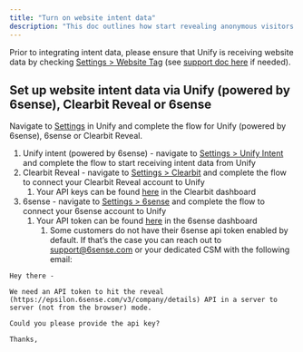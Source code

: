 ```yaml
---
title: "Turn on website intent data"
description: "This doc outlines how start revealing anonymous visitors on your website. For ~25-50% of your anonymous website traffic, Unify can reveal the company behind the visit."
---
```


Prior to integrating intent data, please ensure that Unify is receiving website data by checking [Settings > Website Tag](https://app.unifygtm.com/dashboard/settings/integrations/website-tag) (see [support doc here](https://www.notion.so/Integrate-Unify-to-your-website-9d085875792e4ef5ba69e6ef81e7e553?pvs=21) if needed).

## Set up website intent data via Unify (powered by 6sense), Clearbit Reveal or 6sense

Navigate to [Settings](https://app.unifygtm.com/dashboard/settings/my-profile) in Unify and complete the flow for Unify (powered by 6sense), 6sense or Clearbit Reveal.

1. Unify intent (powered by 6sense) - navigate to [Settings > Unify Intent](https://app.unifygtm.com/dashboard/settings/integrations/unify-intent) and complete the flow to start receiving intent data from Unify
2. Clearbit Reveal - navigate to [Settings > Clearbit](https://app.unifygtm.com/dashboard/settings/integrations/clearbit) and complete the flow to connect your Clearbit Reveal account to Unify
    1. Your API keys can be found [here](https://dashboard.clearbit.com/api) in the Clearbit dashboard
3. 6sense - navigate to [Settings > 6sense](https://app.unifygtm.com/dashboard/settings/integrations/6sense) and complete the flow to connect your 6sense account to Unify
    1. Your API token can be found [here](https://abm.6sense.com/login?redirect=%2Fsettings%2Fintegration%2Fapitokenmanagement) in the 6sense dashboard
        1. Some customers do not have their 6sense api token enabled by default. If that’s the case you can reach out to support@6sense.com or your dedicated CSM with the following email:

```
Hey there -

We need an API token to hit the reveal (https://epsilon.6sense.com/v3/company/details) API in a server to server (not from the browser) mode. 

Could you please provide the api key?

Thanks,
```